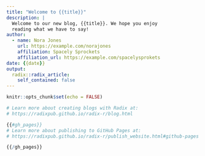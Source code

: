 ```yaml
---
title: "Welcome to {{title}}"
description: |
  Welcome to our new blog, {{title}}. We hope you enjoy 
  reading what we have to say!
author:
  - name: Nora Jones 
    url: https://example.com/norajones
    affiliation: Spacely Sprockets
    affiliation_url: https://example.com/spacelysprokets
date: {{date}}
output:
  radix::radix_article:
    self_contained: false
---
```


```r
knitr::opts_chunk$set(echo = FALSE)

# Learn more about creating blogs with Radix at:
# https://radixpub.github.io/radix-r/blog.html

{{#gh_pages}}
# Learn more about publishing to GitHub Pages at:
# https://radixpub.github.io/radix-r/publish_website.html#github-pages

{{/gh_pages}}
```



